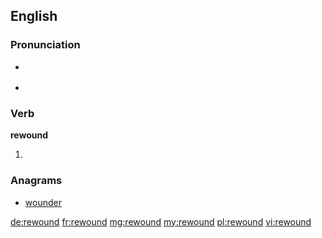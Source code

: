 ==English==

===Pronunciation===
* {{a|US}} {{IPA|/ɻiˈwɑʊnd/}}
* {{rhymes|aʊnd}}

===Verb===
'''rewound'''

# {{en-past of|rewind}}

===Anagrams===
* [[wounder#English|wounder]]

[[de:rewound]]
[[fr:rewound]]
[[mg:rewound]]
[[my:rewound]]
[[pl:rewound]]
[[vi:rewound]]